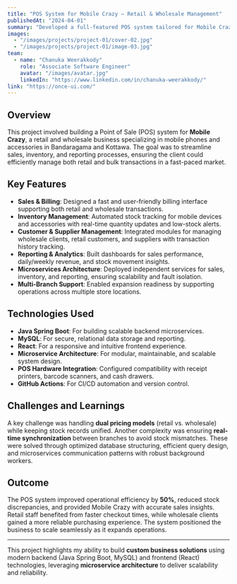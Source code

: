 ---
title: "POS System for Mobile Crazy – Retail & Wholesale Management"
publishedAt: "2024-04-01"
summary: "Developed a full-featured POS system tailored for Mobile Crazy (Bandaragama/Kottawa), enabling seamless retail and wholesale operations for mobile phones and accessories."
images:
  - "/images/projects/project-01/cover-02.jpg"
  - "/images/projects/project-01/image-03.jpg"
team:
  - name: "Chanuka Weerakkody"
    role: "Associate Software Engineer"
    avatar: "/images/avatar.jpg"
    linkedIn: "https://www.linkedin.com/in/chanuka-weerakkody/"
link: "https://once-ui.com/"
---

## Overview

This project involved building a Point of Sale (POS) system for **Mobile Crazy**, a retail and wholesale business specializing in mobile phones and accessories in Bandaragama and Kottawa. The goal was to streamline sales, inventory, and reporting processes, ensuring the client could efficiently manage both retail and bulk transactions in a fast-paced market.

## Key Features

- **Sales & Billing**: Designed a fast and user-friendly billing interface supporting both retail and wholesale transactions.  
- **Inventory Management**: Automated stock tracking for mobile devices and accessories with real-time quantity updates and low-stock alerts.  
- **Customer & Supplier Management**: Integrated modules for managing wholesale clients, retail customers, and suppliers with transaction history tracking.  
- **Reporting & Analytics**: Built dashboards for sales performance, daily/weekly revenue, and stock movement insights.  
- **Microservices Architecture**: Deployed independent services for sales, inventory, and reporting, ensuring scalability and fault isolation.  
- **Multi-Branch Support**: Enabled expansion readiness by supporting operations across multiple store locations.  

## Technologies Used

- **Java Spring Boot**: For building scalable backend microservices.  
- **MySQL**: For secure, relational data storage and reporting.  
- **React**: For a responsive and intuitive frontend experience.  
- **Microservice Architecture**: For modular, maintainable, and scalable system design.  
- **POS Hardware Integration**: Configured compatibility with receipt printers, barcode scanners, and cash drawers.  
- **GitHub Actions**: For CI/CD automation and version control.  

## Challenges and Learnings

A key challenge was handling **dual pricing models** (retail vs. wholesale) while keeping stock records unified. Another complexity was ensuring **real-time synchronization** between branches to avoid stock mismatches. These were solved through optimized database structuring, efficient query design, and microservices communication patterns with robust background workers.

## Outcome

The POS system improved operational efficiency by **50%**, reduced stock discrepancies, and provided Mobile Crazy with accurate sales insights. Retail staff benefited from faster checkout times, while wholesale clients gained a more reliable purchasing experience. The system positioned the business to scale seamlessly as it expands operations.

---

This project highlights my ability to build **custom business solutions** using modern backend (Java Spring Boot, MySQL) and frontend (React) technologies, leveraging **microservice architecture** to deliver scalability and reliability.
